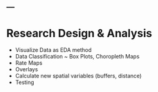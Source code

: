 ---
---

# Research Design & Analysis

- Visualize Data as EDA method
- Data Classification ~ Box Plots, Choropleth Maps
- Rate Maps
- Overlays
- Calculate new spatial variables (buffers, distance)
- Testing 
